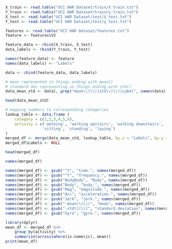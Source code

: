 ```r
X_train <- read.table("UCI HAR Dataset/train/X_train.txt")
Y_train <- read.table("UCI HAR Dataset/train/y_train.txt")
X_test <- read.table("UCI HAR Dataset/test/X_test.txt")
Y_test <- read.table("UCI HAR Dataset/test/y_test.txt")
```

```r
features <- read.table("UCI HAR Dataset/features.txt")
feature <- features$V2
```

```r
feature_data <- rbind(X_train, X_test)
data_labels <- rbind(Y_train, Y_test)

names(feature_data) <- feature
names(data_labels) <- "Labels"

data <- cbind(feature_data, data_labels)
```

```r
# mean represented in things ending with mean()
# standard dev representing in things ending with std()
data_mean_std <- data[, grep("mean\\(\\)|std\\(\\)|Label", names(data))]
```

```r
head(data_mean_std)
```

```r
# mapping numbers to corresponding categories
lookup_table <- data.frame (
    category = c(1,2,3,4,5,6),
    activity = c('walking', 'walking upstairs', 'walking downstairs',
                'sitting', 'standing', 'laying')
)
merged_df <- merge(data_mean_std, lookup_table, by.x = "Labels", by.y = "category", all.x = TRUE)
merged_df$Labels <- NULL
```

```r
head(merged_df)
```

```r
names(merged_df)
```

```r
names(merged_df) <- gsub("^t", "time.", names(merged_df))
names(merged_df) <- gsub("^f", "frequency.", names(merged_df))
names(merged_df) <- gsub("BodyBody", "Body", names(merged_df))
names(merged_df) <- gsub("Body", "body.", names(merged_df))
names(merged_df) <- gsub("Mag", "magnitude.", names(merged_df))
names(merged_df) <- gsub("Acc", "acceleration.", names(merged_df))
names(merged_df) <- gsub("Jerk", "jerk.", names(merged_df))
names(merged_df) <- gsub("-mean\\(\\)", "mean", names(merged_df))
names(merged_df) <- gsub("-std\\(\\)", "standard.deviation", names(merged_df))
names(merged_df) <- gsub("Gyro", "gyro.", names(merged_df))

```

```r
library(dplyr)
mean_df <- merged_df %>%
    group_by(activity) %>%
    summarise(across(where(is.numeric), mean))
print(mean_df)
```

```r

```

```r

```

```r

```

```r

```

```r

```

```r

```

```r

```

```r

```

```r

```

```r

```

```r

```

```r

```

```r

```

```r

```

```r

```

